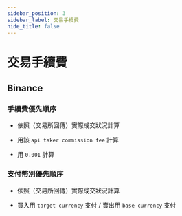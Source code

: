 ```yaml
---
sidebar_position: 3
sidebar_label: 交易手續費
hide_title: false
---
```



# 交易手續費

## <Highlight color="#ffba00">Binance</Highlight>

### 手續費優先順序

- 依照（交易所回傳）實際成交狀況計算

- 用該 `api taker commission fee` 計算

- 用 `0.001` 計算

### 支付幣別優先順序

- 依照（交易所回傳）實際成交狀況計算

- 買入用 `target currency` 支付 / 賣出用 `base currency` 支付
